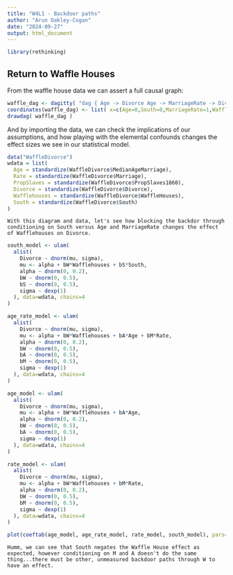```yaml
---
title: "W4L1 - Backdoor paths"
author: "Arun Oakley-Cogan"
date: "2024-09-27"
output: html_document
---
```


```r
library(rethinking)
```

## Return to Waffle Houses

From the waffle house data we can assert a full causal graph:

```r
waffle_dag <- dagitty( "dag { Age -> Divorce Age -> MarriageRate -> Divorce Age <- South -> MarriageRate South -> Waffle -> Divorce }")
coordinates(waffle_dag) <- list( x=c(Age=0,South=0,MarriageRate=1,Waffle=2,Divorce=2) , y=c(Age=1,South=0,MarriageRate=.5,Waffle=0,Divorce=1) )
drawdag( waffle_dag )
```

And by importing the data, we can check the implications of our assumptions, and how playing with the elemental confounds changes the effect sizes we see in our statistical model.

```r
data("WaffleDivorce")
wdata = list(
  Age = standardize(WaffleDivorce$MedianAgeMarriage),
  Rate = standardize(WaffleDivorce$Marriage),
  PropSlaves = standardize(WaffleDivorce$PropSlaves1860),
  Divorce = standardize(WaffleDivorce$Divorce),
  Wafflehouses = standardize(WaffleDivorce$WaffleHouses),
  South = standardize(WaffleDivorce$South)
)

```

```         
With this diagram and data, let's see how blocking the backdor through conditioning on South versus Age and MarriageRate changes the effect of Wafflehouses on Divorce.
```

```r
south_model <- ulam(
  alist(
    Divorce ~ dnorm(mu, sigma),
    mu <- alpha + bW*Wafflehouses + bS*South,
    alpha ~ dnorm(0, 0.2),
    bW ~ dnorm(0, 0.5),
    bS ~ dnorm(0, 0.5),
    sigma ~ dexp(1)
  ), data=wdata, chains=4
)

age_rate_model <- ulam(
  alist(
    Divorce ~ dnorm(mu, sigma),
    mu <- alpha + bW*Wafflehouses + bA*Age + bM*Rate,
    alpha ~ dnorm(0, 0.2),
    bW ~ dnorm(0, 0.5),
    bA ~ dnorm(0, 0.5),
    bM ~ dnorm(0, 0.5),
    sigma ~ dexp(1)
  ), data=wdata, chains=4
)

age_model <- ulam(
  alist(
    Divorce ~ dnorm(mu, sigma),
    mu <- alpha + bW*Wafflehouses + bA*Age,
    alpha ~ dnorm(0, 0.2),
    bW ~ dnorm(0, 0.5),
    bA ~ dnorm(0, 0.5),
    sigma ~ dexp(1)
  ), data=wdata, chains=4
)

rate_model <- ulam(
  alist(
    Divorce ~ dnorm(mu, sigma),
    mu <- alpha + bW*Wafflehouses + bM*Rate,
    alpha ~ dnorm(0, 0.2),
    bW ~ dnorm(0, 0.5),
    bM ~ dnorm(0, 0.5),
    sigma ~ dexp(1)
  ), data=wdata, chains=4
)
```

```r
plot(coeftab(age_model, age_rate_model, rate_model, south_model), pars=c('bW', 'bS', 'bM', 'bA'))
```

```         
Humm, we can see that South negates the Waffle House effect as expected, however conditioning on M and A doesn't do the same thing...there must be other, unmeasured backdoor paths through W to have an effect. 
```
